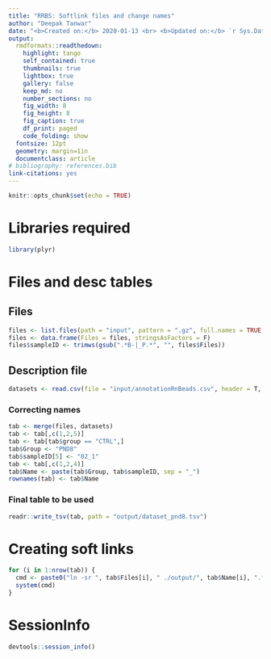 ```yaml
---
title: "RRBS: Softlink files and change names"
author: "Deepak Tanwar"
date: "<b>Created on:</b> 2020-01-13 <br> <b>Updated on:</b> `r Sys.Date()`"
output:
  rmdformats::readthedown:
    highlight: tango
    self_contained: true
    thumbnails: true
    lightbox: true
    gallery: false
    keep_md: no
    number_sections: no
    fig_width: 8
    fig_height: 8
    fig_caption: true
    df_print: paged
    code_folding: show
  fontsize: 12pt
  geometry: margin=1in
  documentclass: article
# bibliography: references.bib
link-citations: yes
---
```


```r
knitr::opts_chunk$set(echo = TRUE)
```

# Libraries required
```r
library(plyr)
```

# Files and desc tables

## Files
```r
files <- list.files(path = "input", pattern = ".gz", full.names = TRUE, recursive = TRUE)
files <- data.frame(Files = files, stringsAsFactors = F)
files$sampleID <- trimws(gsub(".*B-|_P.*", "", files$Files))
```

## Description file
```r
datasets <- read.csv(file = "input/annotationRnBeads.csv", header = T, stringsAsFactors = F)
```

### Correcting names
```r
tab <- merge(files, datasets)
tab <- tab[,c(1,2,5)]
tab <- tab[tab$group == "CTRL",]
tab$Group <- "PND8"
tab$sampleID[5] <- "02_1"
tab <- tab[,c(1,2,4)]
tab$Name <- paste(tab$Group, tab$sampleID, sep = "_")
rownames(tab) <- tab$Name
```

### Final table to be used
```r
readr::write_tsv(tab, path = "output/dataset_pnd8.tsv")
```

# Creating soft links
```r
for (i in 1:nrow(tab)) {
  cmd <- paste0("ln -sr ", tab$Files[i], " ./output/", tab$Name[i], ".fq.gz")
  system(cmd)
}
```


# SessionInfo
```r
devtools::session_info()
```